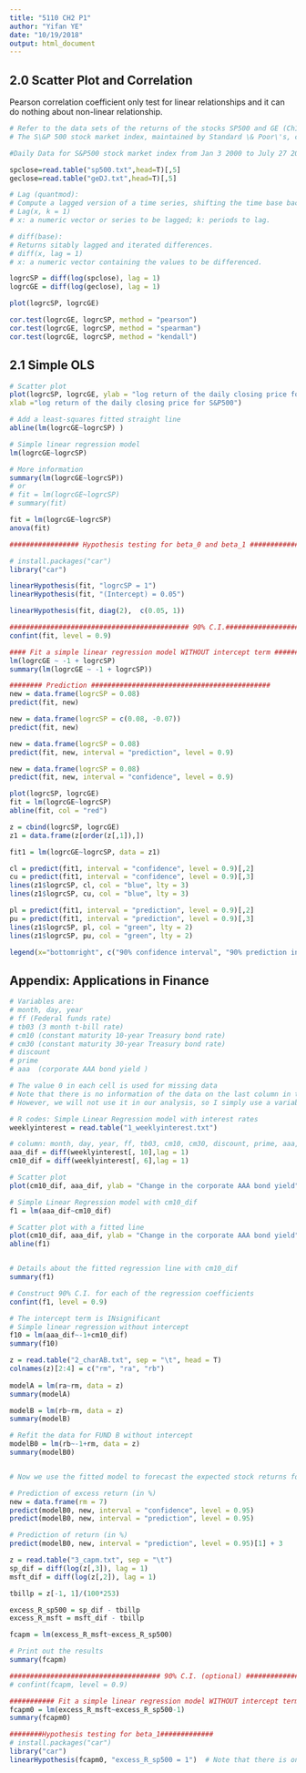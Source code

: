 ```yaml
---
title: "5110 CH2 P1"
author: "Yifan YE"
date: "10/19/2018"
output: html_document
---
```

## 2.0 Scatter Plot and Correlation

Pearson correlation coefficient only test for linear relationships and it can do nothing about non-linear relationship. 

```r
# Refer to the data sets of the returns of the stocks SP500 and GE (Ch1)
# The S\&P 500 stock market index, maintained by Standard \& Poor\'s, comprises 500 large-cap American companies covering about 75% of the American equity market by capitalization

#Daily Data for S&P500 stock market index from Jan 3 2000 to July 27 2011 (Source from http://www.optiontradingtips.com/resources/historical-data/sp500.html) Variables: Date, Open, High, Low, Close, Volume Date column is of format yyyymmdd, where y = year, m = moth and d = day

spclose=read.table("sp500.txt",head=T)[,5]
geclose=read.table("geDJ.txt",head=T)[,5]
```

```r
# Lag (quantmod):
# Compute a lagged version of a time series, shifting the time base back by a given number of observations
# Lag(x, k = 1)
# x: a numeric vector or series to be lagged; k: periods to lag.

# diff(base):
# Returns sitably lagged and iterated differences.
# diff(x, lag = 1)
# x: a numeric vector containing the values to be differenced.

logrcSP = diff(log(spclose), lag = 1)
logrcGE = diff(log(geclose), lag = 1)

plot(logrcSP, logrcGE)
```

```r
cor.test(logrcGE, logrcSP, method = "pearson")
cor.test(logrcGE, logrcSP, method = "spearman")
cor.test(logrcGE, logrcSP, method = "kendall")
```

## 2.1 Simple OLS 

```r
# Scatter plot
plot(logrcSP, logrcGE, ylab = "log return of the daily closing price for General Electric@DowJones30", 
xlab ="log return of the daily closing price for S&P500")

# Add a least-squares fitted straight line 
abline(lm(logrcGE~logrcSP) )
```

```r
# Simple linear regression model
lm(logrcGE~logrcSP)

# More information
summary(lm(logrcGE~logrcSP))
# or
# fit = lm(logrcGE~logrcSP)
# summary(fit)
```

```r
fit = lm(logrcGE~logrcSP)
anova(fit)
```

```r
################# Hypothesis testing for beta_0 and beta_1 ############################################

# install.packages("car")
library("car")

linearHypothesis(fit, "logrcSP = 1")
linearHypothesis(fit, "(Intercept) = 0.05")

linearHypothesis(fit, diag(2),  c(0.05, 1))
```

```r
############################################ 90% C.I.############################################
confint(fit, level = 0.9)
```

```r
#### Fit a simple linear regression model WITHOUT intercept term ############################################
lm(logrcGE ~ -1 + logrcSP)
summary(lm(logrcGE ~ -1 + logrcSP))
```

```r
######## Prediction ############################################
new = data.frame(logrcSP = 0.08)
predict(fit, new)

new = data.frame(logrcSP = c(0.08, -0.07))
predict(fit, new)

new = data.frame(logrcSP = 0.08)
predict(fit, new, interval = "prediction", level = 0.9)

new = data.frame(logrcSP = 0.08)
predict(fit, new, interval = "confidence", level = 0.9)
```

```r
plot(logrcSP, logrcGE)
fit = lm(logrcGE~logrcSP)
abline(fit, col = "red")

z = cbind(logrcSP, logrcGE)
z1 = data.frame(z[order(z[,1]),])

fit1 = lm(logrcGE~logrcSP, data = z1)

cl = predict(fit1, interval = "confidence", level = 0.9)[,2]
cu = predict(fit1, interval = "confidence", level = 0.9)[,3]
lines(z1$logrcSP, cl, col = "blue", lty = 3)
lines(z1$logrcSP, cu, col = "blue", lty = 3)

pl = predict(fit1, interval = "prediction", level = 0.9)[,2]
pu = predict(fit1, interval = "prediction", level = 0.9)[,3]
lines(z1$logrcSP, pl, col = "green", lty = 2)
lines(z1$logrcSP, pu, col = "green", lty = 2)

legend(x="bottomright", c("90% confidence interval", "90% prediction interval"), col = c("blue", "green"), lty = c(3, 2))
```

## Appendix: Applications in Finance

```r
# Variables are:
# month, day, year
# ff (Federal funds rate)
# tb03 (3 month t-bill rate)
# cm10 (constant maturity 10-year Treasury bond rate)
# cm30 (constant maturity 30-year Treasury bond rate)
# discount
# prime
# aaa  (corporate AAA bond yield )

# The value 0 in each cell is used for missing data
# Note that there is no information of the data on the last column in the original data set 
# However, we will not use it in our analysis, so I simply use a variable k to store this data 

# R codes: Simple Linear Regression model with interest rates 
weeklyinterest = read.table("1_weeklyinterest.txt")

# column: month, day, year, ff, tb03, cm10, cm30, discount, prime, aaa, k
aaa_dif = diff(weeklyinterest[, 10],lag = 1)
cm10_dif = diff(weeklyinterest[, 6],lag = 1)

# Scatter plot 
plot(cm10_dif, aaa_dif, ylab = "Change in the corporate AAA bond yield", xlab = "Change in the 10-year Treasury rate", main = "Weekly Interest Rates")

# Simple Linear Regression model with cm10_dif 
f1 = lm(aaa_dif~cm10_dif)

# Scatter plot with a fitted line
plot(cm10_dif, aaa_dif, ylab = "Change in the corporate AAA bond yield", xlab = "Change in the 10-year Treasury rate", main = "Weekly Interest Rates")
abline(f1)


# Details about the fitted regression line with cm10_dif 
summary(f1)

# Construct 90% C.I. for each of the regression coefficients 
confint(f1, level = 0.9)

# The intercept term is INsignificant 
# Simple linear regression without intercept 
f10 = lm(aaa_dif~-1+cm10_dif)
summary(f10)
```

```r
z = read.table("2_charAB.txt", sep = "\t", head = T)
colnames(z)[2:4] = c("rm", "ra", "rb")
 
modelA = lm(ra~rm, data = z)
summary(modelA)

modelB = lm(rb~rm, data = z)
summary(modelB)
```

```r
# Refit the data for FUND B without intercept
modelB0 = lm(rb~-1+rm, data = z)
summary(modelB0)


# Now we use the fitted model to forecast the expected stock returns for Fund B next year.Suppose we expect the market return to be 10% next year and the risk free rate will be 3%.  

# Prediction of excess return (in %)
new = data.frame(rm = 7)
predict(modelB0, new, interval = "confidence", level = 0.95)
predict(modelB0, new, interval = "prediction", level = 0.95)

# Prediction of return (in %)
predict(modelB0, new, interval = "prediction", level = 0.95)[1] + 3
```

```r
z = read.table("3_capm.txt", sep = "\t")
sp_dif = diff(log(z[,3]), lag = 1)
msft_dif = diff(log(z[,2]), lag = 1)

tbillp = z[-1, 1]/(100*253)

excess_R_sp500 = sp_dif - tbillp
excess_R_msft = msft_dif - tbillp

fcapm = lm(excess_R_msft~excess_R_sp500)

# Print out the results
summary(fcapm)

##################################### 90% C.I. (optional) ###############################
# confint(fcapm, level = 0.9)

########### Fit a simple linear regression model WITHOUT intercept term #######################################
fcapm0 = lm(excess_R_msft~excess_R_sp500-1)
summary(fcapm0)

########Hypothesis testing for beta_1#############
# install.packages("car")
library("car")
linearHypothesis(fcapm0, "excess_R_sp500 = 1")  # Note that there is only ONE parameter for slope 
```
